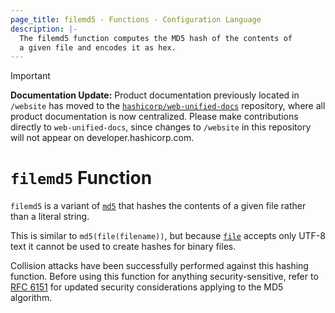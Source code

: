 ```yaml
---
page_title: filemd5 - Functions - Configuration Language
description: |-
  The filemd5 function computes the MD5 hash of the contents of
  a given file and encodes it as hex.
---
```


> [!IMPORTANT]  
> **Documentation Update:** Product documentation previously located in `/website` has moved to the [`hashicorp/web-unified-docs`](https://github.com/hashicorp/web-unified-docs) repository, where all product documentation is now centralized. Please make contributions directly to `web-unified-docs`, since changes to `/website` in this repository will not appear on developer.hashicorp.com.

# `filemd5` Function

`filemd5` is a variant of [`md5`](/terraform/language/functions/md5)
that hashes the contents of a given file rather than a literal string.

This is similar to `md5(file(filename))`, but
because [`file`](/terraform/language/functions/file) accepts only UTF-8 text it cannot be used to
create hashes for binary files.

Collision attacks have been successfully performed against this hashing
function. Before using this function for anything security-sensitive, refer to
[RFC 6151](https://tools.ietf.org/html/rfc6151) for updated security
considerations applying to the MD5 algorithm.
